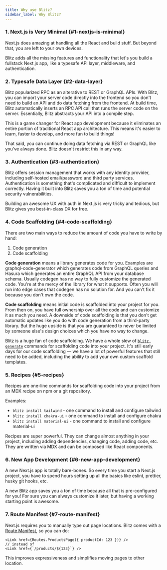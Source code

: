 ```yaml
---
title: Why use Blitz?
sidebar_label: Why Blitz?
---
```


### 1. Next.js is Very Minimal {#1-nextjs-is-minimal}

Next.js does amazing at handling all the React and build stuff. But beyond
that, you are left to your own devices.

Blitz adds all the missing features and functionality that let's you build
a fullstack Next.js app, like a typesafe API layer, middleware, and
authentication.

### 2. Typesafe Data Layer {#2-data-layer}

Blitz popularized RPC as an alterative to REST or GraphQL APIs. With
Blitz, you can import your server code directly into the frontend so you
don't need to build an API and do data fetching from the frontend. At
build time, Blitz automatically inserts an RPC API call that runs the
server code on the server. Essentially, Blitz abstracts your API into a
compile step.

This is a game changer for React app development because it eliminates an
entire portion of traditional React app architecture. This means it's
easier to learn, faster to develop, and more fun to build things!

That said, you can continue doing data fetching via REST or GraphQL like
you've always done. Blitz doesn't restrict this in any way.

### 3. Authentication {#3-authentication}

Blitz offers session management that works with any identity provider,
including self-hosted email/password and third party services.
Authentication is something that's complicated and difficult to implement
correctly. Having it built into Blitz saves you a ton of time and
potential security vulnerabilities.

Building an awesome UX with auth in Next.js is very tricky and tedious,
but Blitz gives you best-in-class DX for free.

### 4. Code Scaffolding {#4-code-scaffolding}

There are two main ways to reduce the amount of code you have to write by
hand:

1. Code generation
2. Code scaffolding

**Code generation** means a library generates code for you. Examples are
graphql-code-generator which generates code from GraphQL queries and
Hasura which generates an entire GraphQL API from your database schema.
Usually codegen has no way to fully customize the generated code. You're
at the mercy of the library for what it supports. Often you will run into
edge cases that codegen has no solution for. And you can't fix it because
you don't own the code.

**Code scaffolding** means initial code is scaffolded into your project
for you. From then on, you have full ownership over all the code and can
customize it as much you need. A downside of code scaffolding is that you
don't get automatic updates like you do with code generation from a
third-party library. But the huge upside is that you are guaranteed to
never be limited by someone else's design choices which you have no way to
change.

Blitz is a huge fan of code scaffolding. We have a whole slew of
[`blitz generate`](./cli-generate) commands for scaffolding code into your
project. It's still early days for our code scaffolding — we have a lot of
powerful features that still need to be added, including the ability to
add your own custom scaffold templates.

### 5. Recipes {#5-recipes}

Recipes are one-line commands for scaffolding code into your project from
an MDX recipe on npm or a git repository.

Examples:

- `blitz install tailwind` - one command to install and configure tailwind
- `blitz install chakra-ui` - one command to install and configure chakra
- `blitz install material-ui` - one command to install and configure
  material-ui

Recipes are super powerful. They can change almost anything in your
project, including adding dependencies, changing code, adding code, etc.
They are written via MDX and can be composed like React components.

### 6. New App Development {#6-new-app-development}

A new Next.js app is totally bare-bones. So every time you start a Next.js
project, you have to spend hours setting up all the basics like eslint,
prettier, husky git hooks, etc.

A new Blitz app saves you a ton of time because all that is pre-configured
for you! For sure you can always customize it later, but having a working
starting point is awesome.

### 7. Route Manifest {#7-route-manifest}

Next.js requires you to manually type out page locations. Blitz comes with
a [Route Manifest](./route-manifest), so you can do:

```tsx
<Link href={Routes.ProductsPage({ productId: 123 })} />
// instead of
<Link href={`/products/${123}`} />
```

This improves expressiveness and simplifies moving pages to other
location.
